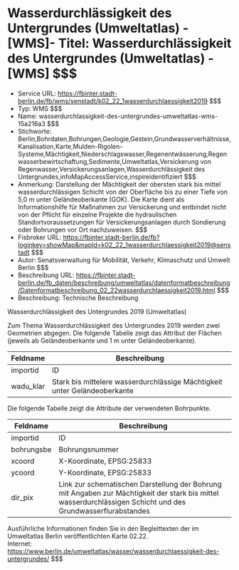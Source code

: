 # Wasserdurchlässigkeit des Untergrundes (Umweltatlas) - [WMS]- Titel: Wasserdurchlässigkeit des Untergrundes (Umweltatlas) - [WMS] $$$
- Service URL: https://fbinter.stadt-berlin.de/fb/wms/senstadt/k02_22_1wasserdurchlaessigkeit2019 $$$
- Typ: WMS $$$
- Name: wasserdurchlassigkeit-des-untergrundes-umweltatlas-wms-15a216a3 $$$
- Stichworte: Berlin,Bohrdaten,Bohrungen,Geologie,Gestein,Grundwasserverhältnisse,Kanalisation,Karte,Mulden-Rigolen-Systeme,Mächtigkeit,Niederschlagswasser,Regenentwässerung,Regenwasserbewirtschaftung,Sedimente,Umweltatlas,Versickerung von Regenwasser,Versickerungsanlagen,Wasserdurchlässigkeit des Untergrundes,infoMapAccessService,inspireidentifiziert $$$
- Anmerkung: Darstellung der Mächtigkeit der obersten stark bis mittel wasserdurchlässigen Schicht von der Oberfläche bis zu einer Tiefe von 5,0 m unter Geländeoberkante (GOK). Die Karte dient als Informationshilfe für Maßnahmen zur Versickerung und entbindet nicht von der Pflicht für einzelne Projekte die hydraulischen Standortvoraussetzungen für Versickerungsanlagen durch Sondierung oder Bohrungen vor Ort nachzuweisen. $$$
- Fisbroker URL: https://fbinter.stadt-berlin.de/fb?loginkey=showMap&mapId=k02_22_1wasserdurchlaessigkeit2019@senstadt $$$
- Autor: Senatsverwaltung für Mobilität, Verkehr, Klimaschutz und Umwelt Berlin $$$
- Beschreibung URL: https://fbinter.stadt-berlin.de/fb_daten/beschreibung/umweltatlas/datenformatbeschreibung/Datenformatbeschreibung_02_22wasserdurchlaessigkeit2019.html $$$
- Beschreibung: Technische Beschreibung 

Wasserdurchlässigkeit des Untergrundes 2019 (Umweltatlas)

Zum Thema Wasserdurchlässigkeit des Untergrundes 2019 werden zwei Geometrien abgegen. Die folgende Tabelle zeigt das Attribut der Flächen (jeweils ab Geländeoberkante und 1 m unter Geländeoberkante).

| Feldname   | Beschreibung                                                              |
| ---------- | ------------------------------------------------------------------------- |
| importid   | ID                                                                        |
| wadu\_klar | Stark bis mittelere wasserdurchlässige Mächtigkeit unter Geländeoberkante |

  
Die folgende Tabelle zeigt die Attribute der verwendeten Bohrpunkte.

| Feldname   | Beschreibung                                                                                                                                                 |
| ---------- | ------------------------------------------------------------------------------------------------------------------------------------------------------------ |
| importid   | ID                                                                                                                                                           |
| bohrungsbe | Bohrungsnummer                                                                                                                                               |
| xcoord     | X-Koordinate, EPSG:25833                                                                                                                                     |
| ycoord     | Y-Koordinate, EPSG:25833                                                                                                                                     |
| dir\_pix   | Link zur schematischen Darstellung der Bohrung mit Angaben zur Mächtigkeit der stark bis mittel wasserdurchlässigen Schicht und des Grundwasserflurabstandes |

  
Ausführliche Informationen finden Sie in den Begleittexten der im Umweltatlas Berlin veröffentlichten Karte 02.22.  
Internet: https://www.berlin.de/umweltatlas/wasser/wasserdurchlaessigkeit-des-untergrundes/ $$$
